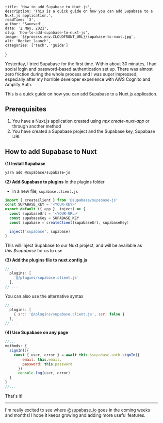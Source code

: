 
    title: 'How to add Supabase to Nuxt.js',
    description: 'This is a quick guide on how you can add Supabase to a Nuxt.js application.',
    readTime: '3',
    author: 'Saunved',
    date: '2 May, 2021',
    slug: 'how-to-add-supabase-to-nuxt-js',
    image: `${process.env.CLOUDFRONT_URL}/supabase-to-nuxt.jpg`,
    alt: 'Rocket launch',
    categories: ['tech', 'guide']
}



Yesterday, I tried Supabase for the first time. Within about 30 minutes, I had social login and password-based authentication set up. There was almost zero friction during the whole process and I was super impressed, especially after my horrible developer experience with AWS Cognito and Amplify Auth.

This is a quick guide on how you can add Supabase to a Nuxt.js application.

## Prerequisites
1. You have a Nuxt.js application created using *npx create-nuxt-app* or through another method
2. You have created a Supabase project and the Supabase key, Supabase URL

## How to add Supabase to Nuxt

**(1) Install Supabase**
```sh
yarn add @supabase/supabase-js
```

**(2) Add Supabase to plugins**
In the plugins folder
- In a new file, `supabase.client.js`

```js supabase.client.js
import { createClient } from '@supabase/supabase-js'
const SUPABASE_KEY = '<YOUR-KEY>'
export default ({ app }, inject) => {
  const supabaseUrl = '<YOUR-URL>'
  const supabaseKey = SUPABASE_KEY
  const supabase = createClient(supabaseUrl, supabaseKey)

  inject('supabase', supabase)
}
```
This will inject Supabase to our Nuxt project, and will be available as *this.$supabase* for us to use

**(3) Add the plugins file to nuxt.config.js**

```js nuxt.config.js
// ...
  plugins: [
    '@/plugins/supabase.client.js'
  ],
// ...
```

You can also use the alternative syntax
```js nuxt.config.js
// ...
  plugins: [
    { src: '@/plugins/supabase.client.js', ssr: false }
  ],
// ...
```
**(4) Use Supabase on any page**
```js home.vue
//...
methods: {
  signIn(){
    const { user, error } = await this.$supabase.auth.signIn({
        email: this.email,
        password: this.password
      })
      console.log(user, error)
  }
}
//...
```
That's it!

* * *

I'm really excited to see where [@supabase_io](https://dev.to/supabase_io) goes in the coming weeks and months! I hope it keeps growing and adding more useful features.